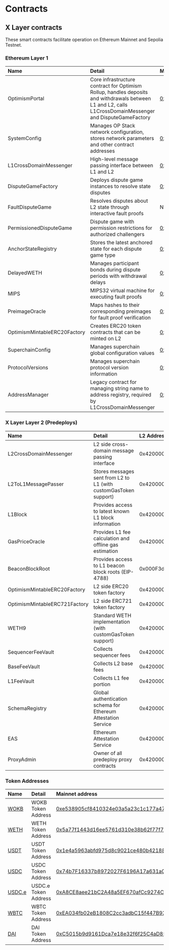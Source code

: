 # Contracts

## X Layer contracts
These smart contracts facilitate operation on Ethereum Mainnet and Sepolia Testnet.

### Ethereum Layer 1

|Name|Detail|Mainnet address|Testnet address|
|:----|:--|:--|:--|
|OptimismPortal|Core infrastructure contract for Optimism Rollup, handles deposits and withdrawals between L1 and L2, calls L1CrossDomainMessenger and DisputeGameFactory|[0x64057ad1ddac804d0d26a7275b193d9daca19993](https://etherscan.io/address/0x64057ad1ddac804d0d26a7275b193d9daca19993)|[0x1529a34331d7d85c8868fc88ec730ae56d3ec9c0](https://sepolia.etherscan.io/address/0x1529a34331d7d85c8868fc88ec730ae56d3ec9c0)|
|SystemConfig|Manages OP Stack network configuration, stores network parameters and other contract addresses|[0x5065809af286321a05fbf85713b5d5de7c8f0433](https://etherscan.io/address/0x5065809af286321a05fbf85713b5d5de7c8f0433)|[0x06be4b4a9a28ff8eed6da09447bc5daa676efac3](https://sepolia.etherscan.io/address/0x06be4b4a9a28ff8eed6da09447bc5daa676efac3)|
|L1CrossDomainMessenger|High-level message passing interface between L1 and L2|[0xf94b553f3602a03931e5d10cab343c0968d793e3](https://etherscan.io/address/0xf94b553f3602a03931e5d10cab343c0968d793e3)|[0xef40d5432d37b3935a11710c73f395e2c9921295](https://sepolia.etherscan.io/address/0xef40d5432d37b3935a11710c73f395e2c9921295)|
|DisputeGameFactory|Deploys dispute game instances to resolve state disputes|[0x9d4c8faeaddddeee1ed0c92dabad815c2484f675](https://etherscan.io/address/0x9d4c8faeaddddeee1ed0c92dabad815c2484f675)|[0x80388586ab4580936bcb409cc2dc6bc0221e1b6f](https://sepolia.etherscan.io/address/0x80388586ab4580936bcb409cc2dc6bc0221e1b6f)|
|FaultDisputeGame|Resolves disputes about L2 state through interactive fault proofs|Not deployed (0x0000...)|Not deployed (0x0000...)|
|PermissionedDisputeGame|Dispute game with permission restrictions for authorized challengers|[0xeeda796a23bc98726e47934ca9b54fdda5a608e8](https://etherscan.io/address/0xeeda796a23bc98726e47934ca9b54fdda5a608e8)|[0x6d5610d86dba85226146715b5c2b2adddade18c0](https://sepolia.etherscan.io/address/0x6d5610d86dba85226146715b5c2b2adddade18c0)|
|AnchorStateRegistry|Stores the latest anchored state for each dispute game type|[0x000590bb65ab1864a7ad46d6b957cc9a4f2c149d](https://etherscan.io/address/0x000590bb65ab1864a7ad46d6b957cc9a4f2c149d)|[0x1a8dfc1d6ccfb3be886b2539823539a9dc0956a5](https://sepolia.etherscan.io/address/0x1a8dfc1d6ccfb3be886b2539823539a9dc0956a5)|
|DelayedWETH|Manages participant bonds during dispute periods with withdrawal delays|[0x1b8a252a71bc8997d3871af420895b5845212fc6](https://etherscan.io/address/0x1b8a252a71bc8997d3871af420895b5845212fc6)|[0xc8e876ad7e2e47017107d335132bf7e3efdd6b7b](https://sepolia.etherscan.io/address/0xc8e876ad7e2e47017107d335132bf7e3efdd6b7b)|
|MIPS|MIPS32 virtual machine for executing fault proofs|[0x305d1c0eed9a0291686f3bfdf1f5e54aaeef80e4](https://etherscan.io/address/0x305d1c0eed9a0291686f3bfdf1f5e54aaeef80e4)|[0x4b55e1782e96762a457896dff2b17cd2477ab57c](https://sepolia.etherscan.io/address/0x4b55e1782e96762a457896dff2b17cd2477ab57c)|
|PreimageOracle|Maps hashes to their corresponding preimages for fault proof verification|[0x1fb8cdfc6831fc866ed9c51af8817da5c287add3](https://etherscan.io/address/0x1fb8cdfc6831fc866ed9c51af8817da5c287add3)|[0xd59bb1d50dfeadc2cc3a7bed43c3bc4065b0ed4b](https://sepolia.etherscan.io/address/0xd59bb1d50dfeadc2cc3a7bed43c3bc4065b0ed4b)|
|OptimismMintableERC20Factory|Creates ERC20 token contracts that can be minted on L2|[0x62e1aaeba9a8aa4654980653db4b21fc82c61c15](https://etherscan.io/address/0x62e1aaeba9a8aa4654980653db4b21fc82c61c15)|[0xa34a3bb6974c707ab68b4bd7fee68d7d3df42f60](https://sepolia.etherscan.io/address/0xa34a3bb6974c707ab68b4bd7fee68d7d3df42f60)|
|SuperchainConfig|Manages superchain global configuration values|[0x6a95d7aac3d41761426761af031c5034b7b347d4](https://etherscan.io/address/0x6a95d7aac3d41761426761af031c5034b7b347d4)|[0x307f426f725dc6b2c49d489e1133aa5f5f400960](https://sepolia.etherscan.io/address/0x307f426f725dc6b2c49d489e1133aa5f5f400960)|
|ProtocolVersions|Manages superchain protocol version information|[0xc1fb115d8249a7e6b27c8bc6914cab7edf0b0f7e](https://etherscan.io/address/0xc1fb115d8249a7e6b27c8bc6914cab7edf0b0f7e)|[0x4e753a62ad7da17508dbc54a58e1e231c152baa2](https://sepolia.etherscan.io/address/0x4e753a62ad7da17508dbc54a58e1e231c152baa2)|
|AddressManager|Legacy contract for managing string name to address registry, required by L1CrossDomainMessenger|[0xe88cfa9d4a4fae1413914bad9796a72d13d035b9](https://etherscan.io/address/0xe88cfa9d4a4fae1413914bad9796a72d13d035b9)|[0x6a09ed5b36dd48904551498f0020cd62cc315907](https://sepolia.etherscan.io/address/0x6a09ed5b36dd48904551498f0020cd62cc315907)|

### X Layer Layer 2 (Predeploys)

|Name|Detail|L2 Address|
|:----|:--|:--|
|L2CrossDomainMessenger|L2 side cross-domain message passing interface|0x4200000000000000000000000000000000000007|
|L2ToL1MessagePasser|Stores messages sent from L2 to L1 (with customGasToken support)|0x4200000000000000000000000000000000000016|
|L1Block|Provides access to latest known L1 block information|0x4200000000000000000000000000000000000015|
|GasPriceOracle|Provides L1 fee calculation and offline gas estimation|0x420000000000000000000000000000000000000F|
|BeaconBlockRoot|Provides access to L1 beacon block roots (EIP-4788)|0x000F3df6D732807Ef1319fB7B8bB8522d0Beac02|
|OptimismMintableERC20Factory|L2 side ERC20 token factory|0x4200000000000000000000000000000000000012|
|OptimismMintableERC721Factory|L2 side ERC721 token factory|0x4200000000000000000000000000000000000017|
|WETH9|Standard WETH implementation (with customGasToken support)|0x4200000000000000000000000000000000000006|
|SequencerFeeVault|Collects sequencer fees|0x4200000000000000000000000000000000000011|
|BaseFeeVault|Collects L2 base fees|0x4200000000000000000000000000000000000019|
|L1FeeVault|Collects L1 fee portion|0x420000000000000000000000000000000000001a|
|SchemaRegistry|Global authentication schema for Ethereum Attestation Service|0x4200000000000000000000000000000000000020|
|EAS|Ethereum Attestation Service|0x4200000000000000000000000000000000000021|
|ProxyAdmin|Owner of all predeploy proxy contracts|0x4200000000000000000000000000000000000018|

### Token Addresses

|Name|Detail|Mainnet address|Testnet address|
|:----|:--|:--|:--|
|[WOKB](https://www.okx.com/web3/explorer/xlayer/address/0xe538905cf8410324e03a5a23c1c177a474d59b2b "WOKB")|WOKB Token Address|[0xe538905cf8410324e03a5a23c1c177a474d59b2b](https://www.okx.com/web3/explorer/xlayer/address/0xe538905cf8410324e03a5a23c1c177a474d59b2b "0xe538905cf8410324e03a5a23c1c177a474d59b2b")|-|
|[WETH](https://www.okx.com/web3/explorer/xlayer/token/0x5a77f1443d16ee5761d310e38b62f77f726bc71c "WETH")|WETH Token Address|[0x5a77f1443d16ee5761d310e38b62f77f726bc71c](https://www.okx.com/web3/explorer/xlayer/address/0x5a77f1443d16ee5761d310e38b62f77f726bc71c "0x5a77f1443d16ee5761d310e38b62f77f726bc71c")|[0xBec7859BC3d0603BeC454F7194173E36BF2Aa5C8](https://www.okx.com/web3/explorer/xlayer-test/address/0xBec7859BC3d0603BeC454F7194173E36BF2Aa5C8 "0xBec7859BC3d0603BeC454F7194173E36BF2Aa5C8")|
|[USDT](https://www.okx.com/web3/explorer/xlayer/address/0x1e4a5963abfd975d8c9021ce480b42188849d41d "USDT")|USDT Token Address|[0x1e4a5963abfd975d8c9021ce480b42188849d41d](https://www.okx.com/web3/explorer/xlayer/address/0x1e4a5963abfd975d8c9021ce480b42188849d41d "0x1e4a5963abfd975d8c9021ce480b42188849d41d")|-|
|[USDC](https://www.okx.com/web3/explorer/xlayer/address/0x74b7f16337b8972027f6196a17a631ac6de26d22 "USDC")|USDC Token Address|[0x74b7F16337b8972027F6196A17a631aC6dE26d22](https://www.okx.com/web3/explorer/xlayer/address/0x74b7f16337b8972027f6196a17a631ac6de26d22 "0x74b7F16337b8972027F6196A17a631aC6dE26d22")|-|
|[USDC.e](https://www.okx.com/web3/explorer/xlayer/address/0xA8CE8aee21bC2A48a5EF670afCc9274C7bbbC035 "USDC.e")|USDC.e Token Address|[0xA8CE8aee21bC2A48a5EF670afCc9274C7bbbC035](https://www.okx.com/web3/explorer/xlayer/address/0xA8CE8aee21bC2A48a5EF670afCc9274C7bbbC035 "0xA8CE8aee21bC2A48a5EF670afCc9274C7bbbC035")|-|
|[WBTC](https://www.okx.com/web3/explorer/xlayer/address/0xea034fb02eb1808c2cc3adbc15f447b93cbe08e1 "WBTC")|WBTC Token Address|[0xEA034fb02eB1808C2cc3adbC15f447B93CbE08e1](https://www.okx.com/web3/explorer/xlayer/address/0xea034fb02eb1808c2cc3adbc15f447b93cbe08e1 "0xEA034fb02eB1808C2cc3adbC15f447B93CbE08e1")|-|
|[DAI](https://www.okx.com/web3/explorer/xlayer/address/0xc5015b9d9161dca7e18e32f6f25c4ad850731fd4 "DAI")|DAI Token Address|[0xC5015b9d9161Dca7e18e32f6f25C4aD850731Fd4](https://www.okx.com/web3/explorer/xlayer/address/0xc5015b9d9161dca7e18e32f6f25c4ad850731fd4 "0xC5015b9d9161Dca7e18e32f6f25C4aD850731Fd4")|-|
